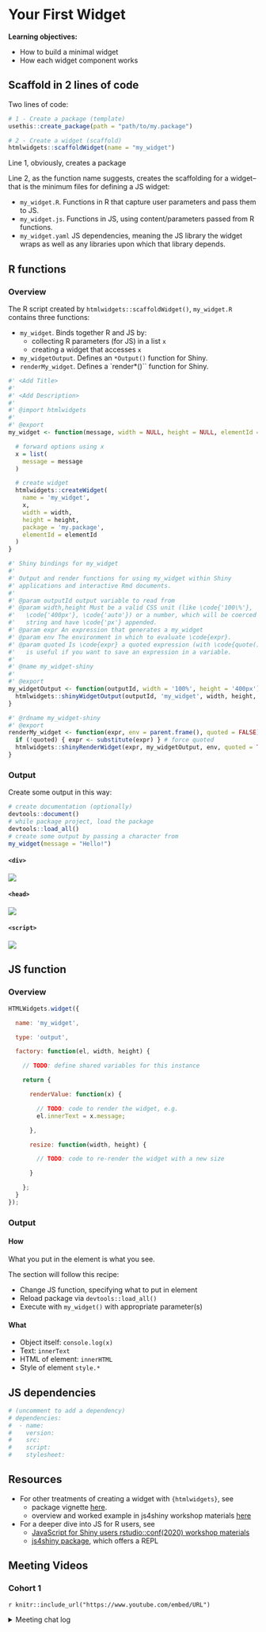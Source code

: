 # Your First Widget

**Learning objectives:**

- How to build a minimal widget
- How each widget component works

## Scaffold in 2 lines of code

Two lines of code:

```r
# 1 - Create a package (template)
usethis::create_package(path = "path/to/my.package")

# 2 - Create a widget (scaffold)
htmlwidgets::scaffoldWidget(name = "my_widget")
```

Line 1, obviously, creates a package

Line 2, as the function name suggests, creates the scaffolding for a widget--that is the minimum files for defining a JS widget:

- `my_widget.R`. Functions in R that capture user parameters and pass them to JS.
- `my_widget.js`. Functions in JS, using content/parameters passed from R functions.
- `my_widget.yaml` JS dependencies, meaning the JS library the widget wraps as well as any libraries upon which that library depends.

## R functions

### Overview

The R script created by `htmlwidgets::scaffoldWidget()`, `my_widget.R` contains three functions:

- `my_widget`. Binds together R and JS by:
  - collecting R parameters (for JS) in a list `x`
  - creating a widget that accesses `x`
- `my_widgetOutput`. Defines an `*Output()` function for Shiny.
- `renderMy_widget`. Defines a `render*()`` function for Shiny.

```r
#' <Add Title>
#'
#' <Add Description>
#'
#' @import htmlwidgets
#'
#' @export
my_widget <- function(message, width = NULL, height = NULL, elementId = NULL) {

  # forward options using x
  x = list(
    message = message
  )

  # create widget
  htmlwidgets::createWidget(
    name = 'my_widget',
    x,
    width = width,
    height = height,
    package = 'my.package',
    elementId = elementId
  )
}

#' Shiny bindings for my_widget
#'
#' Output and render functions for using my_widget within Shiny
#' applications and interactive Rmd documents.
#'
#' @param outputId output variable to read from
#' @param width,height Must be a valid CSS unit (like \code{'100\%'},
#'   \code{'400px'}, \code{'auto'}) or a number, which will be coerced to a
#'   string and have \code{'px'} appended.
#' @param expr An expression that generates a my_widget
#' @param env The environment in which to evaluate \code{expr}.
#' @param quoted Is \code{expr} a quoted expression (with \code{quote()})? This
#'   is useful if you want to save an expression in a variable.
#'
#' @name my_widget-shiny
#'
#' @export
my_widgetOutput <- function(outputId, width = '100%', height = '400px'){
  htmlwidgets::shinyWidgetOutput(outputId, 'my_widget', width, height, package = 'my.package')
}

#' @rdname my_widget-shiny
#' @export
renderMy_widget <- function(expr, env = parent.frame(), quoted = FALSE) {
  if (!quoted) { expr <- substitute(expr) } # force quoted
  htmlwidgets::shinyRenderWidget(expr, my_widgetOutput, env, quoted = TRUE)
}


```


### Output

Create some output in this way:

```r
# create documentation (optionally)
devtools::document()
# while package project, load the package
devtools::load_all()
# create some output by passing a character from
my_widget(message = "Hello!")
```

#### `<div>`

![](images/widget_div.png)

#### `<head>`

![](images/widget_head.png)

#### `<script>`

![](images/widget_script.png)

## JS function

### Overview

```js
HTMLWidgets.widget({

  name: 'my_widget',

  type: 'output',

  factory: function(el, width, height) {

    // TODO: define shared variables for this instance

    return {

      renderValue: function(x) {

        // TODO: code to render the widget, e.g.
        el.innerText = x.message;

      },

      resize: function(width, height) {

        // TODO: code to re-render the widget with a new size

      }

    };
  }
});

```

### Output

#### How

What you put in the element is what you see.

The section will follow this recipe:

- Change JS function, specifying what to put in element
- Reload package via `devtools::load_all()`
- Execute with `my_widget()` with appropriate parameter(s)

#### What

- Object itself: `console.log(x)`
- Text: `innerText`
- HTML of element: `innerHTML`
- Style of element `style.*`

## JS dependencies

```r
# (uncomment to add a dependency)
# dependencies:
#  - name:
#    version:
#    src:
#    script:
#    stylesheet:

```

## Resources

- For other treatments of creating a widget with `{htmlwidgets}`, see
  - package vignette [here](https://www.htmlwidgets.org/develop_intro.html).
  - overview and worked example in js4shiny workshop materials [here](https://js4shiny.com/slides/htmlwidgets.html#1)
- For a deeper dive into JS for R users, see
  - [JavaScript for Shiny users rstudio::conf(2020) workshop materials](https://js4shiny.com/)
  - [js4shiny package](https://pkg.js4shiny.com/), which offers a REPL

## Meeting Videos

### Cohort 1

`r knitr::include_url("https://www.youtube.com/embed/URL")`

<details>
<summary> Meeting chat log </summary>

```
LOG
```
</details>
